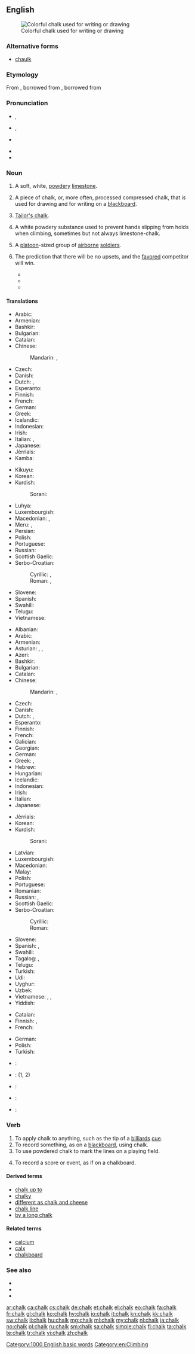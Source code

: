 ==English==

[[Image:Chalk.jpg|thumb|right|Colorful chalk used for writing or drawing]]

===Alternative forms===
* [[chaulk]] {{qualifier|dated}}

===Etymology===
From {{etyl|ang|en}} {{term|cealc|lang=ang}}, borrowed from {{etyl|la|en}} {{term|calx||limestone|lang=la}}, borrowed from {{etyl|grc|en}} {{term|χάλιξ||pebble|tr=khaliks|lang=grc|sc=polytonic}}

===Pronunciation===
* {{a|RP}} {{IPA|/tʃɔːk/}}, {{X-SAMPA|/tSO:k/}}
* {{a|US}} {{enPR|chôk}}, {{IPA|/tʃɔk/}} {{X-SAMPA|/tSOk/}}
* {{a|cot-caught|northern cities vowel shift}} {{IPA|/tʃɑk/}} {{X-SAMPA|/tSAk/}}
* {{audio|en-us-chalk.ogg|Audio}}
* {{rhymes|ɔːk}}

===Noun===
{{en-noun|~}}

# {{context|uncountable|lang=en}} A soft, white, [[powdery]] [[limestone]].
# {{context|countable|lang=en}} A piece of chalk, or, more often, processed compressed chalk, that is used for drawing and for writing on a [[blackboard]].
# [[tailor's chalk|Tailor's chalk]].
# {{context|uncountable|climbing|lang=en}} A white powdery substance used to prevent hands slipping from holds when climbing, sometimes but not always limestone-chalk.
# {{context|US|military|countable|lang=en}} A [[platoon]]-sized group of [[airborne]] [[soldier]]s.
# {{context|US|sports|chiefly|basketball|lang=en}} The prediction that there will be no upsets, and the [[favored]] competitor will win.
#* {{quote-news|1982|March 22|Phil Musick|And the pick here is - Georgetown over Houston|Pittsburgh Post-Gazette|url=http://news.google.com/newspapers?id=p-YNAAAAIBAJ&sjid=lG0DAAAAIBAJ&pg=5414,4919698|page=13
|passage=OK, let's get rid of the '''chalk''' players right away. The '''chalk''' likes North Carolina. Dean Smith has taken Carolina to the Final Four six times.}}
#* {{quote-news|1995|April 6||Notes on a Scorecard|Los Angeles Times|url=http://pqasb.pqarchiver.com/latimes/access/22775635.xml?dids=22775635:22775635&FMT=ABS&FMTS=ABS:FT|page=C3
|passage=Excuse us for sticking with the '''chalk''', but the predicted winners are Afternoon Deelites in the Derby, Oliver McCall over Larry Holmes, Nick Faldo in the Masters, and Al Unser Jr. in the Grand Prix.}}
#* {{quote-news|2008|March 24|Jason Bauman|Non-news of the week: Obama picks North Carolina|Beacon-News|city=Aurora, Illinois|url=http://nl.newsbank.com/nl-search/we/Archives?p_text_direct-0=11FF7064C02E5360&p_field_direct-0=document_id
|passage=Instead, he played the '''chalk''' and selected the No. 1 overall seed in the tournament.}}

====Translations====
{{trans-top|a soft, white, powdery limestone}}
* Arabic: {{t|ar|طبشورة|f|tr=Tabshuura|sc=Arab}}
* Armenian: {{t|hy|կավիճ|tr=kavič̣|sc=Armn}}
* Bashkir: {{t|ba|аҡбур|sc=Cyrl}}
* Bulgarian: {{t+|bg|креда|f|tr=kreda|sc=Cyrl}}
* Catalan: {{t|ca|creta|f}}
* Chinese:
*: Mandarin: {{t|cmn|白堊|sc=Hani}}, {{t|cmn|白垩|tr=bái'è|sc=Hani}}
* Czech: {{t+|cs|křída|f}}
* Danish: {{t|da|kridt|n}}
* Dutch: {{t+|nl|krijt|n}}, {{t|nl|krijtgesteente|n}}
* Esperanto: {{t+|eo|kreto}}
* Finnish: {{t|fi|liitukivi}}
* French: {{t+|fr|craie|f}}
* German: {{t+|de|Kreide|f}}
* Greek: {{t|el|κρητίδα|f|tr=kritída|sc=Grek}}
* Icelandic: {{t|is|krítarsteinn|m}}
* Indonesian: {{t+|id|kapur}}
* Irish: {{t|ga|cailc|f}}
* Italian: {{t+|it|gesso|m}}, {{t|it|creta|f}}
* Japanese: {{t|ja|白亜|tr=はくあ, hakua|sc=Jpan}}
* Jèrriais: {{t|roa-jer|craie|f}}
* Kamba: {{t|kam|chokaa}}
{{trans-mid}}
* Kikuyu: {{t|ki|shokaa}}
* Korean: {{t+|ko|백악|tr=baegak|sc=Hang}}
* Kurdish:
*: Sorani: {{t+|ku|گه‌چ|tr=gach|sc=ku-Arab}}
* Luhya: {{t|luy|echokaa}}
* Luxembourgish: {{t+|lb|Kräid|f}}
* Macedonian: {{t|mk|креда|f|tr=kréda|sc=Cyrl}}, {{t|mk|вар|f|tr=var|sc=Cyrl}}
* Meru: {{t|mer|ckoka}}, {{t|mer|choka}}
* Persian: {{t+|fa|گچ|tr=gač|sc=fa-Arab}}
* Polish: {{t+|pl|kreda|f}}
* Portuguese: {{t+|pt|cal|f}}
* Russian: {{t+|ru|мел|m|tr=mel|sc=Cyrl}}
* Scottish Gaelic: {{t|gd|cailc|f}}
* Serbo-Croatian:
*: Cyrillic: {{t|sh|креда|f|sc=Cyrl}}, {{t|sh|вапно|n|sc=Cyrl}}
*: Roman: {{t|sh|kreda|f|sc=Latn}}, {{t|sh|vapno|n|sc=Latn}}
* Slovene: {{t+|sl|kreda|f}}
* Spanish: {{t|es|creta|f}}
* Swahili: {{t+|sw|chaki}}
* Telugu: {{t+|te|సుద్ద|tr=sudda|sc=Telu}}
* Vietnamese: {{t+|vi|phấn}}
{{trans-bottom}}

{{trans-top|a piece of chalk used for drawing and on a blackboard}}
* Albanian: {{t|sq|shkumës|f}}
* Arabic: {{t|ar|طبشورة|f|tr=Tabshuura|sc=Arab}}
* Armenian: {{t|hy|կավիճ|tr=kavič̣|sc=Armn}}
* Asturian: {{t|ast|tiz|f}}, {{t|ast|tiza|f}}, {{t|ast|xiz|m}}
* Azeri: {{t|az|tabaşir}}
* Bashkir: {{t|ba|аҡбур|sc=Cyrl}}
* Bulgarian: {{t+|bg|тебешир|m|tr=tebešir|sc=Cyrl}}
* Catalan: {{t|ca|guix|m}}
* Chinese:
*: Mandarin: {{t|cmn|粉筆|sc=Hani}}, {{t|cmn|粉笔|tr=fěnbǐ|sc=Hani}}
* Czech: {{t+|cs|křída|f}}
* Danish: {{t|da|kridt|n}}
* Dutch: {{t+|nl|krijt|n}}, {{t+|nl|krijtje|n}}
* Esperanto: {{t+|eo|kreto}}
* Finnish: {{t+|fi|liitu}}
* French: {{t+|fr|craie|f}}
* Galician: {{t|gl|xiz|m}}
* Georgian: {{t|ka|ცარცი|sc=Geor}}
* German: {{t+|de|Kreide|f}}
* Greek: {{t+|el|κιμωλία|f|tr=kimolía|sc=Grek}}, {{t+|el|τεμπεσίρι|n|tr=tempesíri|sc=Grek}}
* Hebrew: {{t+|he|גיר|m|tr=gyr|sc=Hebr}}
* Hungarian: {{t+|hu|kréta}}
* Icelandic: {{t+|is|krít|f}}
* Indonesian: {{t+|id|kapur tulis}}
* Irish: {{t|ga|cailc|f}}
* Italian: {{t|it|gessetto|m}}
* Japanese: {{t|ja|チョーク|tr=chōku|sc=Jpan}}
{{trans-mid}}
* Jèrriais: {{t|roa-jer|craie|f}}
* Korean: {{t+|ko|분필|tr=bunpil|sc=Kore}}
* Kurdish:
*: Sorani: {{t|ku|ته‌باشیر|tr=tabAsheer|sc=ku-Arab}}
* Latvian: {{t|lv|krīts|m}}
* Luxembourgish: {{t+|lb|Kräid|f}}
* Macedonian: {{t|mk|креда|f|tr=kréda|sc=Cyrl}}
* Malay: {{t|ms|kapur tulis}}
* Polish: {{t+|pl|kreda|f}}
* Portuguese: {{t+|pt|giz|m}}
* Romanian: {{t|ro|cretă|f}}
* Russian: {{t+|ru|мел|m|tr=mel|sc=Cyrl}}, {{t+|ru|мелок|m|tr=melók|sc=Cyrl}}
* Scottish Gaelic: {{t|gd|cailc|f}}
* Serbo-Croatian:
*: Cyrillic: {{t|sh|креда|f|sc=Cyrl}}
*: Roman: {{t|sh|kreda|f|sc=Latn}}
* Slovene: {{t+|sl|kreda|f}}
* Spanish: {{t+|es|tiza|f}}, {{t+|es|gis|m}} {{qualifier|Mexico}}
* Swahili: {{t+|sw|chaki}}
* Tagalog: {{t|tl|tisa}}, {{t+|tl|yeso}}
* Telugu: {{t|te|సుద్దముక్క|tr=suddamukka|sc=Telu}}
* Turkish: {{t+|tr|tebeşir}}
* Udi: {{t|udi|кӏавучӏ|sc=Cyrl}}
* Uyghur: {{t|ug|بور|tr=bor|sc=ug-Arab}}
* Uzbek: {{t|uz|bo'r}}
* Vietnamese: {{t|vi|lằn gạch}}, {{t|vi|điểm ghi bằng phấn}}, {{t+|vi|phấn}}
* Yiddish: {{t|yi|קרייַד|f|tr=qryyad|sc=Hebr}}
{{trans-bottom}}

{{trans-see|tailor's chalk}}

{{trans-top|&hellip; prevent from falling when climbing}}
* Catalan: {{t|ca|magnèsia|f}}
* Finnish: {{t+|fi|liitu}}, {{t+|fi|magnesium}}
* French: {{t+|fr|magnésie|f}}
{{trans-mid}}
* German: {{t|de|Magnesiapulver}}
* Polish: {{t|pl|magnezja|f}}
* Turkish: {{t+|tr|magnezyum}}
{{trans-bottom}}

<!--Remove this section once all of the translations below have been moved into the tables above.-->
{{checktrans-top}}
* {{ttbc|ar}}: {{t|ar|طبشورة|sc=Arab}}
* {{ttbc|br}}: {{t+|br|kleiz|m}} (1, 2)
* {{ttbc|zai}}: {{t|zai|yuya}}
* {{ttbc|la}}: {{t|la|calx|f}}
* {{ttbc|fa}}: {{t+|fa|گچ|tr=gac|sc=fa-Arab}}
{{trans-bottom}}

===Verb===
{{en-verb}}

# To apply chalk to anything, such as the tip of a [[billiards]] [[cue]].
# To record something, as on a [[blackboard]], using chalk.
# To use powdered chalk to mark the lines on a playing field.
# {{context|figuratively|lang=en}} To record a score or event, as if on a chalkboard.

====Derived terms====
* [[chalk up to]]
* [[chalky]]
* [[different as chalk and cheese]]
* [[chalk line]]
* [[by a long chalk]]

====Related terms====
* [[calcium]]
* [[calx]]
* [[chalkboard]]

===See also===
* {{pedia}}
* {{pedia|Chalk (disambiguation)}}
* {{pedia|Chalk (military)}}

[[Category:1000 English basic words]]
[[Category:en:Climbing]]

[[ar:chalk]]
[[ca:chalk]]
[[cs:chalk]]
[[de:chalk]]
[[et:chalk]]
[[el:chalk]]
[[eo:chalk]]
[[fa:chalk]]
[[fr:chalk]]
[[gl:chalk]]
[[ko:chalk]]
[[hy:chalk]]
[[io:chalk]]
[[it:chalk]]
[[kn:chalk]]
[[kk:chalk]]
[[sw:chalk]]
[[li:chalk]]
[[hu:chalk]]
[[mg:chalk]]
[[ml:chalk]]
[[my:chalk]]
[[nl:chalk]]
[[ja:chalk]]
[[no:chalk]]
[[pl:chalk]]
[[ru:chalk]]
[[sm:chalk]]
[[sa:chalk]]
[[simple:chalk]]
[[fi:chalk]]
[[ta:chalk]]
[[te:chalk]]
[[tr:chalk]]
[[vi:chalk]]
[[zh:chalk]]